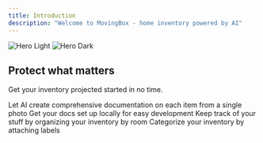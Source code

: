 ```yaml
---
title: Introduction
description: "Welcome to MovingBox - home inventory powered by AI"
---
```


<img
  className="block dark:hidden"
  src="/images/hero-light.png"
  alt="Hero Light"
/>
<img
  className="hidden dark:block"
  src="/images/hero-dark.png"
  alt="Hero Dark"
/>

## Protect what matters

Get your inventory projected started in no time.

<CardGroup cols={2}>
    <Card
    title="Catalog your items using AI"
    icon="brain"
    href="https://mintlify.com/docs/development"
  >
    Let AI create comprehensive documentation on each item from a single photo
  </Card>
  <Card
    title="Add Home Details"
    icon="house"
    href="https://mintlify.com/docs/quickstart"
  >
    Get your docs set up locally for easy development
  </Card>
  <Card
    title="Organize by Location"
    icon="map"
    href="https://mintlify.com/docs/development"
  >
    Keep track of your stuff by organizing your inventory by room
  </Card>
    <Card
    title="Customize Labels"
    icon="tag"
    href="https://mintlify.com/docs/development"
  >
    Categorize your inventory by attaching labels
  </Card>
</CardGroup>
